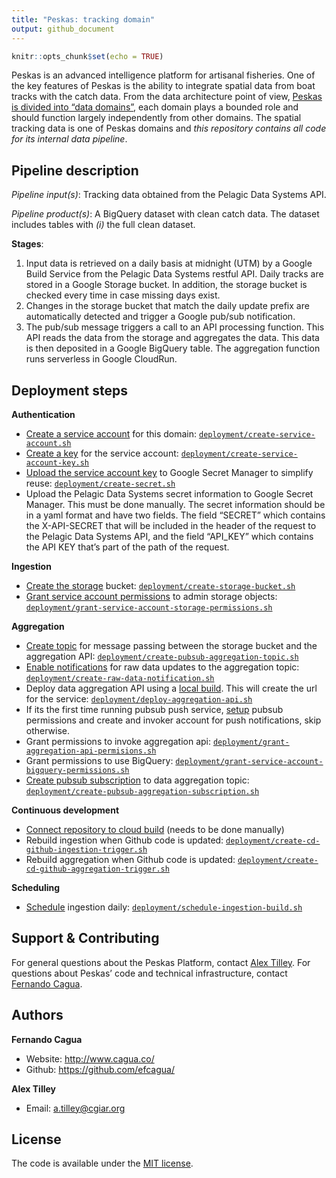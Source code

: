 ```yaml
---
title: "Peskas: tracking domain"
output: github_document
---
```


```r
knitr::opts_chunk$set(echo = TRUE)
```

Peskas is an advanced intelligence platform for artisanal fisheries. 
One of the key features of Peskas is the ability to integrate spatial data from boat tracks with the catch data. 
From the data architecture point of view, [Peskas is divided into "data domains"](https://blog.peskas.org/posts/domain-based-architecture/), each domain plays a bounded role and should function largely independently from other domains.
The spatial tracking data is one of Peskas domains and *this repository contains all code for its internal data pipeline*.

## Pipeline description

*Pipeline input(s)*: Tracking data obtained from the Pelagic Data Systems API. 

*Pipeline product(s)*: A BigQuery dataset with clean catch data. The dataset includes tables with *(i)* the full clean dataset.

**Stages**:

1. Input data is retrieved on a daily basis at midnight (UTM) by a Google Build Service from the Pelagic Data Systems restful API. Daily tracks are stored in a Google Storage bucket. In addition, the storage bucket is checked every time in case missing days exist. 
1. Changes in the storage bucket that match the daily update prefix are automatically detected and trigger a Google pub/sub notification.
1. The pub/sub message triggers a call to an API processing function. This API reads the data from the storage and aggregates the data. This data is then deposited in a Google BigQuery table. The aggregation function runs serverless in Google CloudRun.

## Deployment steps

**Authentication**

- [Create a service account](https://cloud.google.com/iam/docs/creating-managing-service-accounts) for this domain: [`deployment/create-service-account.sh`](deployment/create-service-account.sh)
- [Create a key](https://cloud.google.com/iam/docs/creating-managing-service-account-keys) for the service account: [`deployment/create-service-account-key.sh`](deployment/create-service-account-key.sh)
- [Upload the service account key](https://cloud.google.com/secret-manager/docs/creating-and-accessing-secrets#secretmanager-create-secret-cli) to Google Secret Manager to simplify reuse: [`deployment/create-secret.sh`](deployment/create-secret.sh)
- Upload the Pelagic Data Systems secret information to Google Secret Manager. This must be done manually. The secret information should be in a yaml format and have two fields. The field "SECRET" which contains the X-API-SECRET that will be included in the header of the request to the Pelagic Data Systems API, and the field "API_KEY" which contains the API KEY that's part of the path of the request. 

**Ingestion**

- [Create the storage](https://cloud.google.com/storage/docs/creating-buckets) bucket: [`deployment/create-storage-bucket.sh`](deployment/create-storage-bucket.sh)
- [Grant service account permissions](https://cloud.google.com/iam/docs/creating-managing-service-accounts) to admin storage objects: [`deployment/grant-service-account-storage-permissions.sh`](deployment/grant-service-account-storage-permissions.sh)

**Aggregation**

- [Create topic](https://cloud.google.com/pubsub/docs/admin) for message passing between the storage bucket and the aggregation API: [`deployment/create-pubsub-aggregation-topic.sh`](deployment/create-pubsub-aggregation-topic.sh)
- [Enable notifications](https://cloud.google.com/storage/docs/gsutil/commands/notification) for raw data updates to the aggregation topic: [`deployment/create-raw-data-notification.sh`](deployment/create-raw-data-notification.sh)
- Deploy data aggregation API using a [local build](https://cloud.google.com/cloud-build/docs/build-debug-locally). This will create the url for the service: [`deployment/deploy-aggregation-api.sh`](deployment/deploy-aggregation-api.sh)
- If its the first time running pubsub push service, [setup](https://cloud.google.com/pubsub/docs/push) pubsub permissions and create and invoker account for push notifications, skip otherwise.
- Grant permissions to invoke aggregation api: [`deployment/grant-aggregation-api-permisions.sh`](deployment/grant-aggregation-api-permisions.sh)
- Grant permissions to use BigQuery: [`deployment/grant-service-account-bigquery-permissions.sh`](deployment/grant-service-account-bigquery-permissions.sh)
- [Create pubsub subscription](https://cloud.google.com/pubsub/docs/admin#pubsub_create_pull_subscription-gcloud) to data aggregation topic: [`deployment/create-pubsub-aggregation-subscription.sh`](deployment/create-pubsub-aggregation-subscription.sh)

**Continuous development**

- [Connect repository to cloud build](https://console.cloud.google.com/cloud-build/triggers/connect) (needs to be done manually)
- Rebuild ingestion when Github code is updated: [`deployment/create-cd-github-ingestion-trigger.sh`](deployment/create-cd-github-ingestion-trigger.sh)
- Rebuild aggregation when Github code is updated: [`deployment/create-cd-github-aggregation-trigger.sh`](deployment/create-cd-github-aggregation-trigger.sh)

**Scheduling**

- [Schedule](https://stackoverflow.com/questions/57681367/trigger-google-cloud-build-with-google-cloud-scheduler-periodically) ingestion daily: [`deployment/schedule-ingestion-build.sh`](deployment/schedule-ingestion-build.sh)

## Support & Contributing

For general questions about the Peskas Platform, contact [Alex Tilley](mailto:a.tilley@cgiar.org). For questions about Peskas' code and technical infrastructure, contact [Fernando Cagua](mailto:f.cagua@cgiar.org).

## Authors

**Fernando Cagua**

-   Website: <http://www.cagua.co/>
-   Github: <https://github.com/efcagua/>

**Alex Tilley**

- Email: [a.tilley@cgiar.org](mailto:a.tilley@cgiar.org)

## License

The code is available under the [MIT license](LICENSE).
